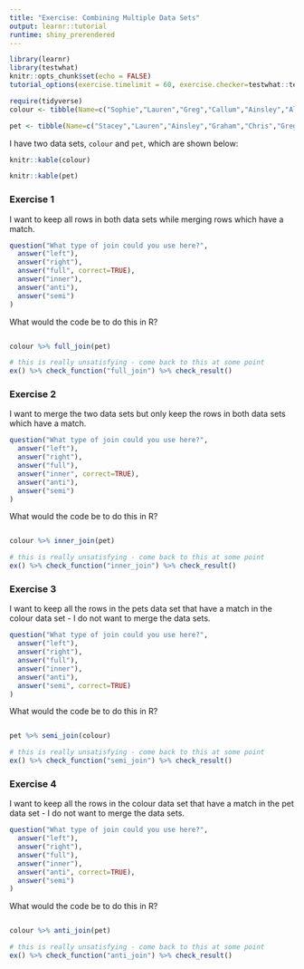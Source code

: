 ```yaml
---
title: "Exercise: Combining Multiple Data Sets"
output: learnr::tutorial
runtime: shiny_prerendered
---
```


```r
library(learnr)
library(testwhat)
knitr::opts_chunk$set(echo = FALSE)
tutorial_options(exercise.timelimit = 60, exercise.checker=testwhat::testwhat_learnr)

require(tidyverse)
colour <- tibble(Name=c("Sophie","Lauren","Greg","Callum","Ainsley","Alistair"), colour=sample(c("Pink","Blue","Red","Green","Purple","Yellow")))

pet <- tibble(Name=c("Stacey","Lauren","Ainsley","Graham","Chris","Greg"), Pet=c("Dog","Cat","Dog","Fish","Hamster","Cat"))
```

I have two data sets, `colour` and `pet`, which are shown below:

```r

knitr::kable(colour)

knitr::kable(pet)


```


### Exercise 1

I want to keep all rows in both data sets while merging rows which have a match.

```r
question("What type of join could you use here?",
  answer("left"),
  answer("right"),
  answer("full", correct=TRUE),
  answer("inner"),
  answer("anti"),
  answer("semi")
)
```

What would the code be to do this in R?



```r

```


```r

colour %>% full_join(pet)

```

```r

# this is really unsatisfying - come back to this at some point
ex() %>% check_function("full_join") %>% check_result()


```

### Exercise 2

I want to merge the two data sets but only keep the rows in both data sets which have a match.

```r
question("What type of join could you use here?",
  answer("left"),
  answer("right"),
  answer("full"),
  answer("inner", correct=TRUE),
  answer("anti"),
  answer("semi")
)
```

What would the code be to do this in R?

```r

```

```r

colour %>% inner_join(pet)

```

```r

# this is really unsatisfying - come back to this at some point
ex() %>% check_function("inner_join") %>% check_result()


```

### Exercise 3

I want to keep all the rows in the pets data set that have a match in the colour data set - I do not want to merge the data sets.

```r
question("What type of join could you use here?",
  answer("left"),
  answer("right"),
  answer("full"),
  answer("inner"),
  answer("anti"),
  answer("semi", correct=TRUE)
)
```

What would the code be to do this in R?

```r

```

```r

pet %>% semi_join(colour)

```

```r

# this is really unsatisfying - come back to this at some point
ex() %>% check_function("semi_join") %>% check_result()


```

### Exercise 4

I want to keep all the rows in the colour data set that have a match in the pet data set - I do not want to merge the data sets.

```r
question("What type of join could you use here?",
  answer("left"),
  answer("right"),
  answer("full"),
  answer("inner"),
  answer("anti", correct=TRUE),
  answer("semi")
)
```

What would the code be to do this in R?

```r

```


```r

colour %>% anti_join(pet)

```

```r

# this is really unsatisfying - come back to this at some point
ex() %>% check_function("anti_join") %>% check_result()


```
